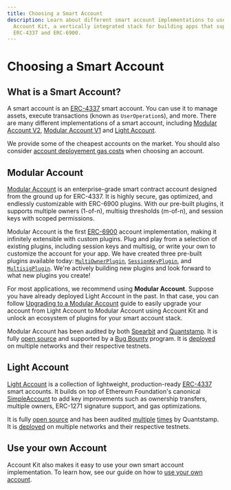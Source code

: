 ```yaml
---
title: Choosing a Smart Account
description: Learn about different smart account implementations to use with
  Account Kit, a vertically integrated stack for building apps that support
  ERC-4337 and ERC-6900.
---
```


# Choosing a Smart Account

## What is a Smart Account?

A smart account is an [ERC-4337](https://eips.ethereum.org/EIPS/eip-4337) smart account. You can use it to manage assets, execute transactions (known as `UserOperation`s), and more. There are many different implementations of a smart account, including [Modular Account V2](/smart-contracts/modular-account-v2/overview), [Modular Account V1](/smart-contracts/other-accounts/modular-account/) and [Light Account](/smart-contracts/other-accounts/light-account/).

We provide some of the cheapest accounts on the market. You should also consider [account deployement gas costs](https://github.com/alchemyplatform/aa-benchmarks) when choosing an account.

## Modular Account

[Modular Account](/smart-contracts/other-accounts/modular-account/) is an enterprise-grade smart contract account designed from the ground up for ERC-4337. It is highly secure, gas optimized, and endlessly customizable with ERC-6900 plugins. With our pre-built plugins, it supports multiple owners (1-of-n), multisig thresholds (m-of-n), and session keys with scoped permissions.

Modular Account is the first [ERC-6900](https://eips.ethereum.org/EIPS/eip-6900) account implementation, making it infinitely extensible with custom plugins. Plug and play from a selection of existing plugins, including session keys and multisig, or write your own to customize the account for your app. We have created three pre-built plugins available today: [`MultiOwnerPlugin`](#TODO/smart-contracts/using-smart-accounts/transfer-ownership/modular-account), [`SessionKeyPlugin`](/smart-contracts/other-accounts/modular-account/session-keys), and [`MultisigPlugin`](/smart-contracts/other-accounts/modular-account/multisig-plugin/). We're actively building new plugins and look forward to what new plugins you create!

For most applications, we recommend using **Modular Account**. Suppose you have already deployed Light Account in the past. In that case, you can follow [Upgrading to a Modular Account](/smart-contracts/other-accounts/modular-account/upgrading-to-modular-account) guide to easily upgrade your account from Light Account to Modular Account using Account Kit and unlock an ecosystem of plugins for your smart account stack.

Modular Account has been audited by both [Spearbit](https://github.com/alchemyplatform/modular-account/blob/develop/audits/2024-01-31_spearbit_0e3fd1e.pdf) and [Quantstamp](https://github.com/alchemyplatform/modular-account/blob/develop/audits/2024-02-19_quantstamp_0e3fd1e.pdf). It is fully [open source](https://github.com/alchemyplatform/modular-account) and supported by a [Bug Bounty](https://hackerone.com/alchemyplatform) program. It is [deployed](/smart-contracts/deployed-addresses) on multiple networks and their respective testnets.

## Light Account

[Light Account](/smart-contracts/other-accounts/light-account) is a collection of lightweight, production-ready [ERC-4337](https://eips.ethereum.org/EIPS/eip-4337) smart accounts. It builds on top of Ethereum Foundation's canonical [SimpleAccount](https://github.com/eth-infinitism/account-abstraction/blob/develop/contracts/samples/SimpleAccount.sol) to add key improvements such as ownership transfers, multiple owners, ERC-1271 signature support, and gas optimizations.

It is fully [open source](https://github.com/alchemyplatform/light-account) and has been audited [multiple](https://github.com/alchemyplatform/light-account/blob/develop/audits/2024-01-09_quantstamp_aa8196b.pdf) [times](https://github.com/alchemyplatform/light-account/blob/develop/audits/2024-04-26_quantstamp_93f46a2.pdf) by Quantstamp. It is [deployed](/smart-contracts/deployed-addresses) on multiple networks and their respective testnets.

## Use your own Account

Account Kit also makes it easy to use your own smart account implementation. To learn how, see our guide on how to [use your own account](/third-party/smart-contracts).

